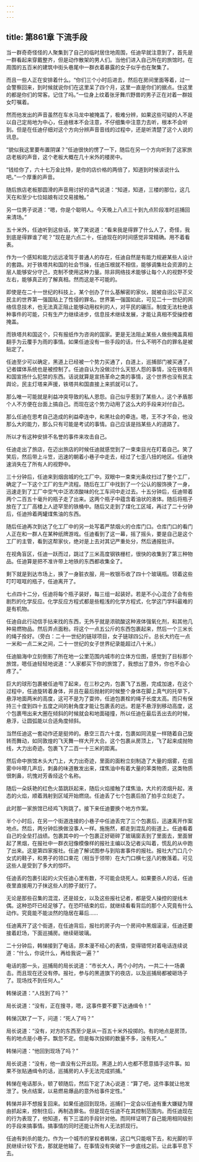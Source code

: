 ```yaml
---
---
---
```

title: 第861章 下流手段
---



当一群奇奇怪怪的人聚集到了自己的临时居住地周围，任迪早就注意到了，首先是一群看起来穿戴整齐，但是动作散架的男人们。当他们进入自己所在的旅馆时。在周围的五百米的建筑中街头巷尾中一群衣着暴露的女子似乎也在聚集了。

而且一些人正在安排着什么。“你们三个小时后进去，然后在房间里面等着，过一会警察回来，到时候就说你们在这里呆了四个月，这里一直是你们的据点。住这里的都是你们的常客。记住了吗。”一位身上纹着张牙舞爪野兽的男子正在对着一群妓女叮嘱着。

然而他发出的声音虽然在车水马龙中被掩盖了，极难分辨，如果这些可疑的人不是以自己定局地为中心，任迪根本不会注意，不仔细集中注意力去听，根本不会听到。但是在任迪仔细对这个方向分辨声音音线的过程中，还是听清楚了这个人说的讯息。

“貌似我这里要布置阴谋？”任迪很快的愣了一下，随后在另一个方向听到了这家旅店老板的声音，这个老板大概在几十米外的楼房中。

“钱给你了，六十七万金比特，是你的店价格的两倍了，知道到时候该说什么吧。”一个厚重的声音。

随后旅店老板那圆滑的声音用讨好的语气说道：“知道，知道，三楼的那位，这几天在和至少七位姑娘有过交易接触。”

另一位男子说道：“嗯，你是个聪明人。今天晚上八点三十到九点阶段准时巡捕回来清场。”

五十米外，任迪听到这些话，笑了笑说道：“看来我是得罪了什么人了，奇怪，我到底是得罪谁了呢？”现在是六点二十，任迪现在的时间感觉非常精确。用不着看表。

作为一个感知和能力远远凌驾于普通人的存在，任迪自然是有能力规避某些人设计的套路。对于铁塔共和国的社会节操，任迪压根就不相信，能够调集社会资源的上层人能够安分守己，克制不使用这种力量。除非网络技术能够让每个人的视野不受左右，能够真正的了解真相。然而这是不可能的。

即使是在二十一世纪的科技上，某个创办了什么基解密的家伙，就被自诩公平正义民主的世界第一强国贴上了性侵的罪名。世界第一强国如此，可见二十一世纪的网络信息技术，也无法真正阻止能够动用权利的人，对平民的碾压。制度无法杜绝该种事件的可能，只有生产力继续进步，信息技术继续发展，才能让真相不受操控者掩盖。

而铁塔共和国这个，只有报纸作为咨询的国家。更是无法阻止某些人做些掩盖真相翻手为云覆手为雨的事情。如果任迪没有一些手段的话，什么不明不白的罪名是被贴定了。

任迪至少可以确定，黑道上已经被一个势力买通了，白道上，巡捕部门被买通了，记者媒体系统也是被控制了。任迪自认为没做过什么天怒人怨的事情，没在铁塔共和国宣扬什么犯禁的东西。话说就算是宣扬革命之类的事情，这个世界也没有民主舆论，民主灯塔来声援，铁塔共和国直接上来抓就可以了。

那么唯一可能就是利益冲突导致的私人恩怨。自己似乎惹到了某些人，这个矛盾那个人不方便在台面上搞自己。而现在这个势力动用了这么大的手段来对付自己。

那么任迪在思考自己造成的利益牵连中，和黑社会的牵连。嗯，王不才不会，他没那么大的能力，那么只有可能是考试的事情。自己应该是挡某些人的道路了。

所以才有这种安排不名誉的事件来攻击自己。

任迪走出了旅店，在迈出旅店的时候任迪就感觉到了一束束目光在盯着自己。笑了笑后，然后带上斗笠，迅速的朝着小巷子中走去，经过了七歪八扭的地区。任迪快速消失在了所有人的视野中。

三十分钟后，任迪来到烟囱城的化工厂中。双眼中一束束光条纹扫过了整个工厂，确定了一下这个工厂的生产流程。随后在工厂中找到了一个公认的服饰换了一身，迅速走到了工厂中空气中泛浓浓酸味的化工车间中走过去。十五分钟后，任迪带着两个二百五十毫升的瓶子走了出来。这两个瓶子中蕴含着油状的液体。随后将瓶子放在了工厂高楼上人迹罕至的铁桶中。随后又走到了煤化工区域，再过了二十分钟后，任迪拎着两罐煤焦油的东西。

随后任迪再次到达了化工厂中的另一处写着严禁烟火的仓库门口。仓库门口的看门人正在和一群人在某种纸牌游戏。任迪看到了这一幕，摇了摇头，要是自己是这个工厂的主管，看到这帮家伙，绝对是上去对其记严重处分，然后通报批评。

在视角盲区，任迪一跃而过，跳过了三米高度钢铁栅栏，很快的收集到了第三种物品。任迪算是把不准许带上地铁的东西都收集全了。

剩下就是到达市场上，换了一身脏衣服，用一枚银币收了四十个玻璃瓶。领着这些叮叮哐哐的瓶子，任迪离开了。

七点四十二分，任迪将每个瓶子装好，每三组一起装好。若是不小心混合了会有些剧烈的化学反应。化学反应方程式都是些粗浅的化学方程式，化学这门学科最难的是有机物。

任迪自此行动信手拈来找的东西，无外乎就是浓硫酸这种液体强氧化剂，和其他几种易燃物品。然后弄点面粉。将这个一点五公斤的东西包裹起来，然后一个三米长的绳子拴好。（旁白：二十一世纪的链球项目，女子链球四公斤。总长大约在一点一米和一点二米之间，二十一世纪的女子世界纪录能超过八十米。）

任迪脑海中立刻倒影了所在地一公里范围内城市的立体方位图，感觉到了目标那个旅馆，嗯任迪轻轻地说道：“人家都买下你的旅馆了，我想出了意外，你也不会心疼了。”

巨大的球形包裹被任迪甩了起来，在三秒之内，包裹飞了五圈，完成加速，在这个过程中，任迪旋转着身体，并且在最后抛射的时候整个身体在脚上真气的托举下，悬浮地面两米的高度，这可不是为了耍帅，任迪包裹栓的绳子长度太高。而只有保持三十度到四十五度之间的射角度才能让包裹丢的远。若是不悬浮到移动高度，这个包裹甩出来大圈在倾斜的时候就会和地面碰撞，所以任迪在最后丢出去的时候，悬浮，让圆弧能以合适角度倾斜。

当然任迪这一套动作还是挺帅的。悬空三百六十度，包裹如同流星一样随着自己旋转而舞动，如同敦煌的飞天舞一样大开大合。这个包裹从房顶上，飞了起来成抛物线，大力出奇迹。包裹飞了二百一十三米的距离。

然后命中旅馆木头大门上，大力出奇迹，里面的面粉立刻制造了大量的烟雾，在烟雾中咔嚓几声后，刺鼻的味道散发出来，煤焦油中有着大量的苯类物质，这类物质很刺鼻，坑愧对芳香烃这个名称。

随后一朵妖艳的红色火苗跳跃起来，随后火焰接触了煤焦油，大片的浓烟升起，液态的火焰，顺着溅射到区域开始燃烧。任迪丢了七个包裹后拍了拍手立刻走了。

此时那一家旅馆已经鸡飞狗跳了。接下来任迪要换个地方作案。

半个小时后，在另一个街道连接的小巷子中任迪丢完了三个包裹后，迅速离开作案地点。然后，两分钟后换做没事人一样。施施然，都走到混乱的街道上。任迪看着自己的全垒打战绩。包裹其中的一个包裹正好砸碎了玻璃窗丢到了里面去，里面冒起了黑烟，在报社中一群衣冠像模像样的报社主编以及记者尖叫着，慌乱的从中跑了出来。这是第四家报社。任迪了解试图参与到陷害事件的报社。报社大门口几个女式的鞋子，和男子的领口束花（相当于领带）在大门口横七竖八的散落着。可见这些人是受到了多大的惊吓。

任迪丢的包裹引起的火灾任迪心里有数，不可能会烧死人。如果要杀人的话，任迪夜里直接用刀子抹这些人的脖子就行了。

无论是那些召集的混混，还是妓女，以及这些报社记者，都是受人操控的提线木偶。这种恐吓已经足够了。在恐吓结束的后，就继续看看背后的那个人究竟有什么动作。究竟能不能淡然的隐居在幕后……

任迪离开了这个街道，在任迪背后，报社的房子内一个房间中黑烟滚滚，任迪还要接着赶场，下面巡捕房。继续砸玻璃。

二十分钟后，韩悌接到了电话，原本漫不经心的表情，变得错愕对着电话连续说道：“什么，你说什么，再给我说一遍？”

电话的那一头，巡捕局的局长说道：“市长大人，两个小时内，一共二十一场袭击。而且现在还没有停。报社，参与的黑道旗下的夜店，以及巡捕局都被砸场子了。现场找不到任何人。”

韩悌说道：“人找到了吗？”

局长说道：“没有，正在搜寻，嗯，这事件要不要下达通缉令！”

韩悌沉默了一下，问道：“死人了吗？”

局长说道：“没有，对方的东西至少是从一百五十米外投掷的。有的地点是房顶，有的地点是小巷子。飘忽不定。但是每次投掷的数量不多，没有死人。”

韩悌问道：“他回到现场了吗？”

局长说道：“没有，他一直没有公开出现。黑道上的人也都不愿意插手这件事。如果不张贴通缉令的话，巡捕房的人手无法完成抓捕。”

韩悌在电话那头，顿了顿随后，然后下定了决心说道：“算了吧，这件事就让他发泄了。快点结案，以易燃易爆品的意外给事件定性。”

韩悌并非不想报复回来。如果任迪回到现场，巡捕们一定会以任迪有重大嫌疑为理由抓起来，控制住后，再制造罪名。但是现在任迪不在其控制范围内。而任迪现在的行为表现了，他知道，有下三滥的手段针对他。而同样证明了自己能用相同级别的手段来搞事情。搞事情的同时还能让所有人无法抓现行。

任迪有刺杀的能力。作为一个城市的掌权者韩悌，这口气只能咽下去，和光脚的平民继续计较下去，那就是他输了。在事情没有突破下一步底线之前。让此事平息下去。